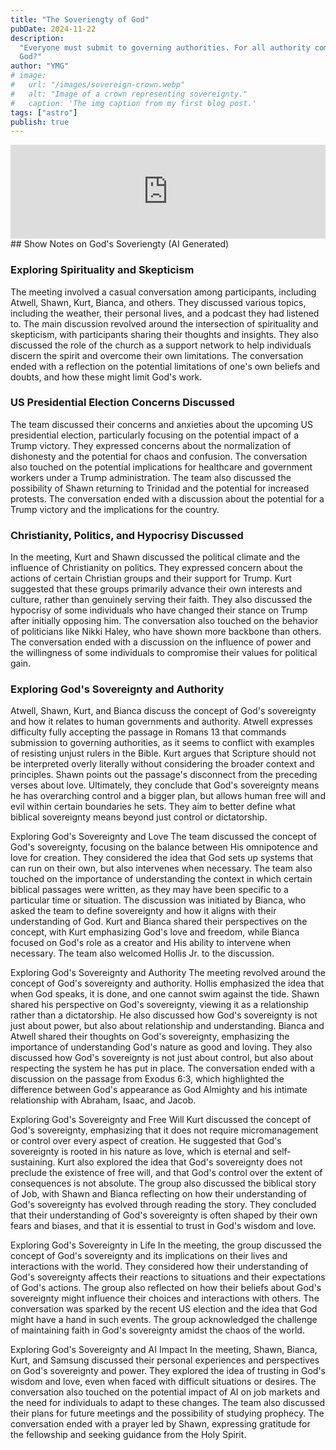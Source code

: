```yaml
---
title: "The Soveriengty of God"
pubDate: 2024-11-22
description:
  "Everyone must submit to governing authorities. For all authority comes from
  God?"
author: "YMG"
# image:
#   url: "/images/sovereign-crown.webp"
#   alt: "Image of a crown representing sovereignty."
#   caption: 'The img caption from my first blog post.'
tags: ["astro"]
publish: true
---
```


<iframe title="The Sovereignty of God" height="150" width="100%" style="border: none;" scrolling="no" data-name="pb-iframe-player" src="https://www.podbean.com/player-v2/?i=64bnw-174113f-pb&from=pb6admin&share=1&download=1&rtl=0&fonts=Arial&skin=60a0c8&font-color=auto&logo_link=episode_page&btn-skin=7" allowfullscreen=""></iframe>
## Show Notes on God's Soveriengty (AI Generated)

### Exploring Spirituality and Skepticism

The meeting involved a casual conversation among participants, including Atwell,
Shawn, Kurt, Bianca, and others. They discussed various topics, including the
weather, their personal lives, and a podcast they had listened to. The main
discussion revolved around the intersection of spirituality and skepticism, with
participants sharing their thoughts and insights. They also discussed the role
of the church as a support network to help individuals discern the spirit and
overcome their own limitations. The conversation ended with a reflection on the
potential limitations of one's own beliefs and doubts, and how these might limit
God's work.


### US Presidential Election Concerns Discussed

The team discussed their concerns and anxieties about the upcoming US
presidential election, particularly focusing on the potential impact of a Trump
victory. They expressed concerns about the normalization of dishonesty and the
potential for chaos and confusion. The conversation also touched on the
potential implications for healthcare and government workers under a Trump
administration. The team also discussed the possibility of Shawn returning to
Trinidad and the potential for increased protests. The conversation ended with a
discussion about the potential for a Trump victory and the implications for the
country.

### Christianity, Politics, and Hypocrisy Discussed

In the meeting, Kurt and Shawn discussed the political climate and the influence
of Christianity on politics. They expressed concern about the actions of certain
Christian groups and their support for Trump. Kurt suggested that these groups
primarily advance their own interests and culture, rather than genuinely serving
their faith. They also discussed the hypocrisy of some individuals who have
changed their stance on Trump after initially opposing him. The conversation
also touched on the behavior of politicians like Nikki Haley, who have shown
more backbone than others. The conversation ended with a discussion on the
influence of power and the willingness of some individuals to compromise their
values for political gain.

### Exploring God's Sovereignty and Authority

Atwell, Shawn, Kurt, and Bianca discuss the concept of God's sovereignty and how
it relates to human governments and authority. Atwell expresses difficulty fully
accepting the passage in Romans 13 that commands submission to governing
authorities, as it seems to conflict with examples of resisting unjust rulers in
the Bible. Kurt argues that Scripture should not be interpreted overly literally
without considering the broader context and principles. Shawn points out the
passage's disconnect from the preceding verses about love. Ultimately, they
conclude that God's sovereignty means he has overarching control and a bigger
plan, but allows human free will and evil within certain boundaries he sets.
They aim to better define what biblical sovereignty means beyond just control or
dictatorship.

Exploring God's Sovereignty and Love The team discussed the concept of God's
sovereignty, focusing on the balance between His omnipotence and love for
creation. They considered the idea that God sets up systems that can run on
their own, but also intervenes when necessary. The team also touched on the
importance of understanding the context in which certain biblical passages were
written, as they may have been specific to a particular time or situation. The
discussion was initiated by Bianca, who asked the team to define sovereignty and
how it aligns with their understanding of God. Kurt and Bianca shared their
perspectives on the concept, with Kurt emphasizing God's love and freedom, while
Bianca focused on God's role as a creator and His ability to intervene when
necessary. The team also welcomed Hollis Jr. to the discussion.

Exploring God's Sovereignty and Authority The meeting revolved around the
concept of God's sovereignty and authority. Hollis emphasized the idea that when
God speaks, it is done, and one cannot swim against the tide. Shawn shared his
perspective on God's sovereignty, viewing it as a relationship rather than a
dictatorship. He also discussed how God's sovereignty is not just about power,
but also about relationship and understanding. Bianca and Atwell shared their
thoughts on God's sovereignty, emphasizing the importance of understanding God's
nature as good and loving. They also discussed how God's sovereignty is not just
about control, but also about respecting the system he has put in place. The
conversation ended with a discussion on the passage from Exodus 6:3, which
highlighted the difference between God's appearance as God Almighty and his
intimate relationship with Abraham, Isaac, and Jacob.

Exploring God's Sovereignty and Free Will Kurt discussed the concept of God's
sovereignty, emphasizing that it does not require micromanagement or control
over every aspect of creation. He suggested that God's sovereignty is rooted in
his nature as love, which is eternal and self-sustaining. Kurt also explored the
idea that God's sovereignty does not preclude the existence of free will, and
that God's control over the extent of consequences is not absolute. The group
also discussed the biblical story of Job, with Shawn and Bianca reflecting on
how their understanding of God's sovereignty has evolved through reading the
story. They concluded that their understanding of God's sovereignty is often
shaped by their own fears and biases, and that it is essential to trust in God's
wisdom and love.

Exploring God's Sovereignty in Life In the meeting, the group discussed the
concept of God's sovereignty and its implications on their lives and
interactions with the world. They considered how their understanding of God's
sovereignty affects their reactions to situations and their expectations of
God's actions. The group also reflected on how their beliefs about God's
sovereignty might influence their choices and interactions with others. The
conversation was sparked by the recent US election and the idea that God might
have a hand in such events. The group acknowledged the challenge of maintaining
faith in God's sovereignty amidst the chaos of the world.

Exploring God's Sovereignty and AI Impact In the meeting, Shawn, Bianca, Kurt,
and Samsung discussed their personal experiences and perspectives on God's
sovereignty and power. They explored the idea of trusting in God's wisdom and
love, even when faced with difficult situations or desires. The conversation
also touched on the potential impact of AI on job markets and the need for
individuals to adapt to these changes. The team also discussed their plans for
future meetings and the possibility of studying prophecy. The conversation ended
with a prayer led by Shawn, expressing gratitude for the fellowship and seeking
guidance from the Holy Spirit.
